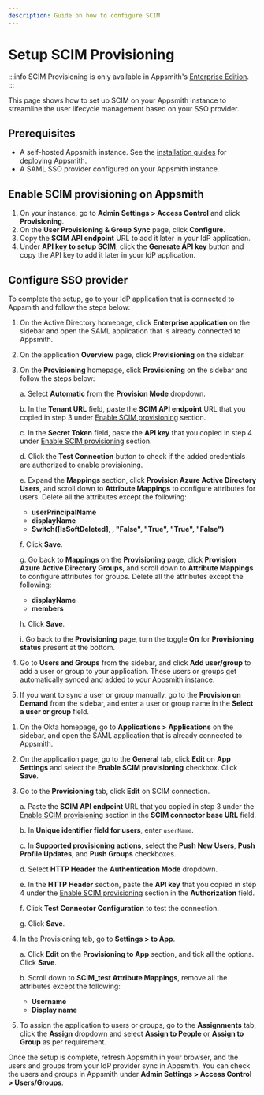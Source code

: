 ```yaml
---
description: Guide on how to configure SCIM
---
```



# Setup SCIM Provisioning

:::info
SCIM Provisioning is only available in Appsmith's [Enterprise Edition](https://www.appsmith.com/pricing).
:::


This page shows how to set up SCIM on your Appsmith instance to streamline the user lifecycle management based on your SSO provider.


## Prerequisites

- A self-hosted Appsmith instance. See the [installation guides](/getting-started/setup/installation-guides) for deploying Appsmith.
- A SAML SSO provider configured on your Appsmith instance.

## Enable SCIM provisioning on Appsmith

1. On your instance, go to **Admin Settings > Access Control** and click **Provisioning**.
2. On the **User Provisioning & Group Sync** page, click **Configure**.
3. Copy the **SCIM API endpoint** URL to add it later in your IdP application.
4. Under **API key to setup SCIM**, click the **Generate API key** button and copy the API key to add it later in your IdP application.


## Configure SSO provider

To complete the setup, go to your IdP application that is connected to Appsmith and follow the steps below:

<Tabs queryString="scim">
<TabItem label="Active Direcotry (SAML)" value="scim-ad-saml">

1. On the Active Directory homepage, click **Enterprise application** on the sidebar and open the SAML application that is already connected to Appsmith.

2. On the application **Overview** page, click **Provisioning** on the sidebar.

3. On the **Provisioning** homepage, click **Provisioning** on the sidebar and follow the steps below:

    a. Select **Automatic** from the **Provision Mode** dropdown.

    b. In the **Tenant URL** field, paste the **SCIM API endpoint** URL that you copied in step 3 under [Enable SCIM provisioning](/advanced-concepts/user-provisioning-group-sync#enable-scim-provisioning-on-appsmith) section.

    c. In the **Secret Token** field, paste the **API key** that you copied in step 4 under [Enable SCIM provisioning](/advanced-concepts/user-provisioning-group-sync#enable-scim-provisioning-on-appsmith) section.

    d. Click the **Test Connection** button to check if the added credentials are authorized to enable provisioning.

    e. Expand the **Mappings** section, click **Provision Azure Active Directory Users**, and scroll down to **Attribute Mappings** to configure attributes for users. Delete all the attributes except the following:

    - **userPrincipalName**
    - **displayName**
    - **Switch([IsSoftDeleted], , "False", "True", "True", "False")**

    f. Click **Save**.

    g. Go back to **Mappings** on the **Provisioning** page, click **Provision Azure Active Directory Groups**, and scroll down to **Attribute Mappings** to configure attributes for groups. Delete all the attributes except the following:

    - **displayName**
    - **members**

    h. Click **Save**.

    i. Go back to the **Provisioning** page, turn the toggle **On** for **Provisioning status** present at the bottom. 

4. Go to **Users and Groups** from the sidebar, and click **Add user/group** to add a user or group to your application. These users or groups get automatically synced and added to your Appsmith instance.

5. If you want to sync a user or group manually, go to the **Provision on Demand** from the sidebar, and enter a user or group name in the **Select a user or group** field. 

</TabItem>

<TabItem label="Okta (SAML)" value="scim-okta-saml">

1. On the Okta homepage, go to **Applications > Applications** on the sidebar, and open the SAML application that is already connected to Appsmith.
2. On the application page, go to the **General** tab, click **Edit** on **App Settings** and select the **Enable SCIM provisioning** checkbox. Click **Save**.
3. Go to the **Provisioning** tab, click **Edit** on SCIM connection.

    a. Paste the **SCIM API endpoint** URL that you copied in step 3 under the [Enable SCIM provisioning](/advanced-concepts/user-provisioning-group-sync#enable-scim-provisioning-on-appsmith) section in the **SCIM connector base URL** field.

    b. In **Unique identifier field for users**, enter `userName`.

    c. In **Supported provisioning actions**, select the **Push New Users**, **Push Profile Updates**, and **Push Groups** checkboxes.

    d. Select **HTTP Header** the **Authentication Mode** dropdown.

    e. In the **HTTP Header** section, paste the **API key** that you copied in step 4 under the [Enable SCIM provisioning](/advanced-concepts/user-provisioning-group-sync#enable-scim-provisioning-on-appsmith) section in the **Authorization** field.
    
    f. Click **Test Connector Configuration** to test the connection.

    g. Click **Save**.

4. In the Provisioning tab, go to **Settings > to App**.

    a. Click **Edit** on the **Provisioning to App** section, and tick all the options. Click **Save**.

    b. Scroll down to **SCIM_test Attribute Mappings**, remove all the attributes except the following:

    - **Username**
    - **Display name**

5. To assign the application to users or groups, go to the **Assignments** tab, click the **Assign** dropdown and select **Assign to People** or **Assign to Group** as per requirement.  

</TabItem>    
</Tabs>

Once the setup is complete, refresh Appsmith in your browser, and the users and groups from your IdP provider sync in Appsmith. You can check the users and groups in Appsmith under **Admin Settings > Access Control > Users/Groups**.